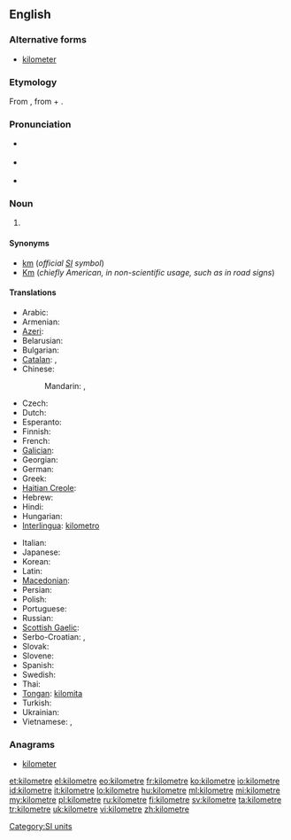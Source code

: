 {{also|kilòmetre}}
==English==

===Alternative forms===
* {{qualifier|US}} [[kilometer]]

===Etymology===
From {{etyl|fr}} {{term|kilomètre|lang=fr}}, from {{etyl|grc}} {{term|χίλιοι||thousand|tr=khilioi|lang=grc|sc=polytonic}} + {{term|μέτρον||measure|tr=metron|lang=grc|sc=polytonic}}.

===Pronunciation===
* {{a|UK}} {{IPA|/ˈkɪləˌmiːtə/|/kɪˈlɒmɪˌtə/}}
* {{a|US}} {{IPA|/ˈkɪləˌmitɚ/|/kɪˈlɑməˌtɚ/}}
* {{audio|En-us-kilometre.ogg|Audio (US)}}

===Noun===
{{en-noun}}

# {{British|Canada}} {{SI-unit|kilo|metre|length}}

====Synonyms====
* [[km]] (''official [[SI]] symbol'')
* [[Km]] (''chiefly American, in non-scientific usage, such as in road signs'')

====Translations====
{{trans-top|unit of measure}}
* Arabic: {{t|ar|كيلومتر|m|tr=kilomítr}}
* Armenian: {{t+|hy|կիլոմետր|tr=kilometr}}
* [[Azeri]]: {{t-|az|kilometr|xs=Azeri}}
* Belarusian: {{t|be|кіламетр|m|tr=kilamétr|xs=Belarusian}}
* Bulgarian: {{t+|bg|километър|m|tr=kilométǎr}}
* [[Catalan]]: {{t-|ca|quilòmetre|m}}, {{t-|ca|kilòmetre|m}}
* Chinese:
*: Mandarin: {{t-|cmn|公里|tr=gōnglǐ|sc=Hani}}, {{t|cmn|千米|tr=qiān-mǐ|sc=Hani}}
* Czech: {{t+|cs|kilometr|m}}
* Dutch: {{t+|nl|kilometer}}
* Esperanto: {{t-|eo|kilometro|xs=Esperanto}}
* Finnish: {{t+|fi|kilometri}}
* French: {{t+|fr|kilomètre|m}}
* [[Galician]]: {{t-|gl|quilómetro|m|xs=Galician}}
* Georgian: {{t-|ka|კილომეტრი|tr=kilometri|sc=Geor|xs=Georgian}}
* German: {{t+|de|Kilometer|m}}
* Greek: {{t+|el|χιλιόμετρο|n|tr=çiliómetro}}
* [[Haitian Creole]]: {{tø|ht|kilomèt}}
* Hebrew: {{t|he|קילומטר|m|tr=kilometer}}
* Hindi: {{t|hi|किलोमीटर|tr=kilōmīṭar|xs=Hindi}}
* Hungarian: {{t+|hu|kilométer}}
* [[Interlingua]]: [[kilometro]]
{{trans-mid}}
* Italian: {{t+|it|chilometro|m}}
* Japanese: {{t+|ja|キロメートル|tr=kiromētoru}}
* Korean: {{t|ko|킬롬미터|tr=kilomiteo|sc=Hang}}
* Latin: {{t|la|chiliometrum|n}}
* [[Macedonian]]: {{t-|mk|километар|m|tr=kilométar}}
* Persian: {{t-|fa|کیلومتر|tr=kilometr}}
* Polish: {{t+|pl|kilometr|m}}
* Portuguese: {{t+|pt|quilômetro|m}}
* Russian: {{t+|ru|километр|m|tr=kilométr}}
* [[Scottish Gaelic]]: {{t-|gd|cilemeatair|m|xs=Scottish Gaelic}}
* Serbo-Croatian: {{t|sh|километар|m|sc=Cyrl|xs=Serbo-Croatian}},  {{t|sh|kilometar|m|xs=Serbo-Croatian}}
* Slovak: {{t-|sk|kilometer}}
* Slovene: {{t+|sl|kilometer}}
* Spanish: {{t-|es|kilómetro|m}}
* Swedish: {{t+|sv|kilometer|c}}
* Thai: {{t|th|กิโลเมตร|tr=kilometr}}
* [[Tongan]]: [[kilomita]]
* Turkish: {{t+|tr|kilometre}}
* Ukrainian: {{t|uk|кілометр|m|tr=kilométr|xs=Ukrainian}}
* Vietnamese: {{t+|vi|cây số|xs=Vietnamese}},  {{t|vi|kilômet|xs=Vietnamese}}
{{trans-bottom}}

===Anagrams===
* [[kilometer#English|kilometer]]

[[Category:SI units]]

[[et:kilometre]]
[[el:kilometre]]
[[eo:kilometre]]
[[fr:kilometre]]
[[ko:kilometre]]
[[io:kilometre]]
[[id:kilometre]]
[[it:kilometre]]
[[lo:kilometre]]
[[hu:kilometre]]
[[ml:kilometre]]
[[mi:kilometre]]
[[my:kilometre]]
[[pl:kilometre]]
[[ru:kilometre]]
[[fi:kilometre]]
[[sv:kilometre]]
[[ta:kilometre]]
[[tr:kilometre]]
[[uk:kilometre]]
[[vi:kilometre]]
[[zh:kilometre]]